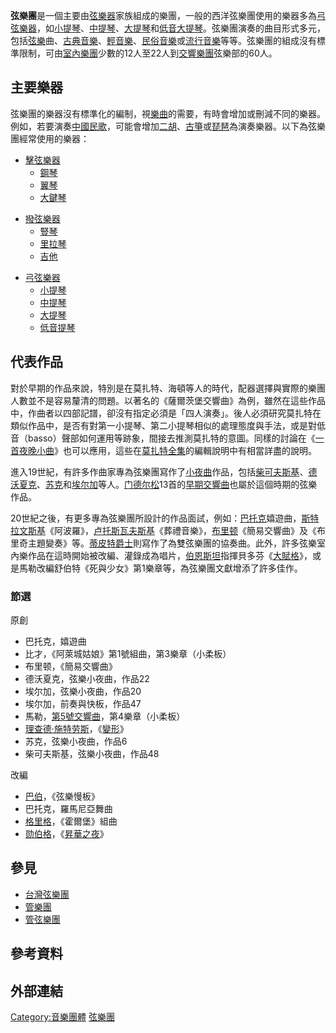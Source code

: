 {{unreferenced|time=2012-02-20T11:28:29+00:00}}
'''弦樂團'''是一個主要由[[弦樂器|弦樂器]]家族組成的樂團，一般的西洋弦樂團使用的樂器多為[[弓弦樂器|弓弦樂器]]，如[[小提琴|小提琴]]、[[中提琴|中提琴]]、[[大提琴|大提琴]]和[[低音大提琴|低音大提琴]]。弦樂團演奏的曲目形式多元，包括[[弦樂|弦樂]]曲、[[古典音樂|古典音樂]]、[[輕音樂|輕音樂]]、[[民俗音樂|民俗音樂]]或[[流行音樂|流行音樂]]等等。弦樂團的組成沒有標準限制，可由[[室內樂團|室內樂團]]少數的12人至22人到[[交響樂團|交響樂團]]弦樂部的60人。

== 主要樂器 ==
弦樂團的樂器沒有標準化的編制，視[[樂曲|樂曲]]的需要，有時會增加或刪減不同的樂器。例如，若要演奏[[中國民歌|中國民歌]]，可能會增加[[二胡|二胡]]、[[古箏|古箏]]或[[琵琶|琵琶]]為演奏樂器。以下為弦樂團經常使用的樂器：
* [[擊弦樂器|擊弦樂器]]
** [[鋼琴|鋼琴]]
** [[翼琴|翼琴]]
** [[大鍵琴|大鍵琴]]

* [[撥弦樂器|撥弦樂器]]
** [[豎琴|豎琴]]
** [[里拉琴|里拉琴]]
** [[吉他|吉他]]

* [[弓弦樂器|弓弦樂器]]
** [[小提琴|小提琴]]
** [[中提琴|中提琴]]
** [[大提琴|大提琴]]
** [[低音提琴|低音提琴]]

== 代表作品 ==
對於早期的作品來說，特別是在莫扎特、海頓等人的時代，配器選擇與實際的樂團人數並不是容易釐清的問題。以著名的《薩爾茨堡交響曲》為例，雖然在這些作品中，作曲者以四部記譜，卻沒有指定必須是「四人演奏」。後人必須研究莫扎特在類似作品中，是否有對第一小提琴、第二小提琴相似的處理態度與手法，或是對低音（basso）聲部如何運用等跡象，間接去推測莫扎特的意圖。同樣的討論在《[[弦乐小夜曲_(莫扎特)|一首夜晚小曲]]》也可以應用，這些在[[莫扎特全集|莫扎特全集]]的編輯說明中有相當詳盡的說明。

進入19世紀，有許多作曲家專為弦樂團寫作了[[小夜曲|小夜曲]]作品，包括[[彼得·柴可夫斯基|柴可夫斯基]]、[[安东宁·德沃夏克|德沃夏克]]、[[约瑟夫·苏克_(作曲家)|苏克]]和[[爱德华·埃尔加|埃尔加]]等人。[[费利克斯·门德尔松·巴托尔迪|门德尔松]]13首的[[絃樂交響曲_(孟德爾遜)|早期交響曲]]也屬於這個時期的弦樂作品。

20世紀之後，有更多專為弦樂團所設計的作品面試，例如：[[巴托克·贝拉|巴托克]]嬉遊曲，[[伊戈尔·斯特拉文斯基|斯特拉文斯基]]《阿波羅》，[[维托尔德·卢托斯瓦夫斯基|卢托斯瓦夫斯基]]《葬禮音樂》，[[本杰明·布里顿|布里顿]]《簡易交響曲》及《布里奇主題變奏》等。[[迈克尔·蒂皮特|蒂皮特爵士]]則寫作了為雙弦樂團的協奏曲。此外，許多弦樂室內樂作品在這時開始被改編、灌錄成為唱片，[[伦纳德·伯恩斯坦|伯恩斯坦]]指揮貝多芬《[[大賦格|大賦格]]》，或是馬勒改編舒伯特《死與少女》第1樂章等，為弦樂團文獻增添了許多佳作。

=== 節選 ===
{{div col}}
;原創
* 巴托克，嬉遊曲
* 比才，《阿萊城姑娘》第1號組曲，第3樂章（小柔板）
* 布里顿，《簡易交響曲》
* 德沃夏克，弦樂小夜曲，作品22
* 埃尔加，弦樂小夜曲，作品20
* 埃尔加，前奏與快板，作品47
* 馬勒，[[第5號交響曲_(馬勒)|第5號交響曲]]，第4樂章（小柔板）
* [[理查德·施特劳斯|理查德·施特劳斯]]，《[[變形_(交響詩)|變形]]》
* 苏克，弦樂小夜曲，作品6
* 柴可夫斯基，弦樂小夜曲，作品48
;改編
* [[塞缪尔·巴伯|巴伯]]，《弦樂慢板》
* 巴托克，羅馬尼亞舞曲
* [[爱德华·格里格|格里格]]，《霍爾堡》組曲
* [[阿诺德·勋伯格|勋伯格]]，《[[昇華之夜|昇華之夜]]》
{{div col end}}

== 參見 ==
{{Portal box|古典音樂}}
* [[台灣弦樂團|台灣弦樂團]]
* [[管樂團|管樂團]]
* [[管弦樂團|管弦樂團]]

==參考資料==

==外部連結==

{{Authority control}}

[[Category:音樂團體|Category:音樂團體]]
[[Category:弦樂團|]]